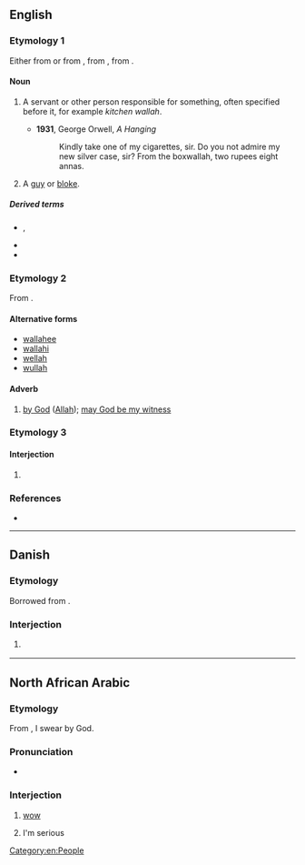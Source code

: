 ==English==

===Etymology 1===
Either from {{etyl|hi|en}} {{m|hi|-वाला||pertaining to|tr=-vālā}} or from {{etyl|hi|en}} {{m|hi|वाला||person in charge|tr=-vālā}}, from {{etyl|sa|en}} {{m|sa|पाल||protector}}, from {{etyl|ine-pro|en}} {{m|ine-pro|*peh₂-||protect}}.

====Noun====
{{en-noun}}

# {{lb|en|India}} A servant or other person responsible for something, often specified before it, for example ''kitchen wallah''.
#* '''1931''', George Orwell, ''A Hanging''
#*: Kindly take one of my cigarettes, sir. Do you not admire my new silver case, sir? From the boxwallah, two rupees eight annas.
# {{lb|en|British|slang}} A [[guy]] or [[bloke]].

=====Derived terms=====
* {{l|en|boxwallah}}, {{l|en|boxwalla}}
* {{l|en|competition wallah}}
* {{l|en|punkahwallah}}

===Etymology 2===
From {{der|en|ar|وَٱللّٰه}}.

====Alternative forms====
* [[wallahee]]
* [[wallahi]]
* [[wellah]]
* [[wullah]]

====Adverb====
{{en-adv|-}}
{{wikipedia|Wallah (Arabic)}}

# {{lb|en|Islam}} [[by God]] ([[Allah]]); [[may God be my witness]] {{non-gloss definition|used in making a solemn oath}}

===Etymology 3===

====Interjection====
{{head|en|interjection}}

# {{misspelling of|voilà|lang=en}}

===References===
* {{R:Websters}}

[[Category:en:People]]

----

==Danish==

===Etymology===
Borrowed from {{bor|da|ar|وَٱللّٰه}}.

===Interjection===
{{da-interj}}

# {{lb|da|slang}} {{ngd|Generic intensifier.}}

----

==North African Arabic==

===Etymology===
From {{etyl|ar|fr}} {{m|ar|وَٱللّٰه}}, I swear by God.

===Pronunciation===
* {{fr-IPA}}

===Interjection===
{{fr-intj}}

# {{lb|fr|slang}} [[wow]] {{gloss|an expression of surprise}}
# {{lb|fr|slang|Tunisia}} I'm serious